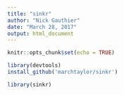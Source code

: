```yaml
---
title: "sinkr"
author: "Nick Gauthier"
date: "March 28, 2017"
output: html_document
---
```


```r
knitr::opts_chunk$set(echo = TRUE)
```

```r
library(devtools)
install_github('marchtaylor/sinkr')
```


```r
library(sinkr)
```

